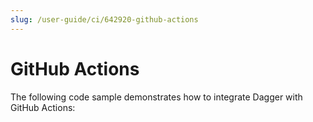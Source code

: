 ```yaml
---
slug: /user-guide/ci/642920-github-actions
---
```


# GitHub Actions

The following code sample demonstrates how to integrate Dagger with GitHub Actions:

```yaml title=".github/workflows/dagger.yml" file=./snippets/actions.yml
```
